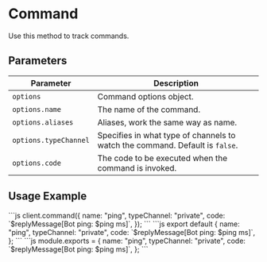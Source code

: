 # Command

Use this method to track commands.

## Parameters

| Parameter             | Description                                                                  |
| --------------------- | ---------------------------------------------------------------------------- |
| `options`             | Command options object.                                                      |
| `options.name`        | The name of the command.                                                     |
| `options.aliases`     | Aliases, work the same way as name.                                          |
| `options.typeChannel` | Specifies in what type of channels to watch the command. Default is `false`. |
| `options.code`        | The code to be executed when the command is invoked.                         |

## Usage Example


<Tabs>
  <TabItem value="javascript" label="JavaScript">
```js
client.command({
  name: "ping",
  typeChannel: "private",
  code: `$replyMessage[Bot ping: $ping ms]`,
});
```
  </TabItem>
  <TabItem value="loader" label="Loader">
    <Tabs>
      <TabItem value="esm" label="ESModule">
```js
export default {
  name: "ping",
  typeChannel: "private",
  code: `$replyMessage[Bot ping: $ping ms]`,
};
```
      </TabItem>
      <TabItem value="commonjs" label="Commonjs">
```js
module.exports = {
  name: "ping",
  typeChannel: "private",
  code: `$replyMessage[Bot ping: $ping ms]`,
};
```
      </TabItem>
    </Tabs>
  </TabItem>
</Tabs>
